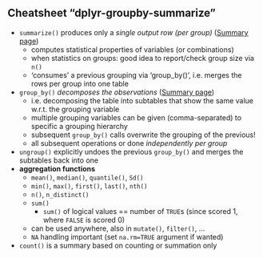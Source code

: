 


## Cheatsheet "dplyr-groupby-summarize"

- `summarize()` produces only a *single output row (per group)* ([Summary page](https://dplyr.tidyverse.org/reference/summarise.html))
  - computes statistical properties of variables (or combinations)
  - when statistics on groups: good idea to report/check group size via `n()`
  - 'consumes' a previous grouping via 'group_by()', i.e. merges the rows per group into one table
- `group_by()` *decomposes the observations* ([Summary page](https://dplyr.tidyverse.org/reference/group_by.html))
  - i.e. decomposing the table into subtables that show the same value w.r.t. the grouping variable
  - multiple grouping variables can be given (comma-separated) to specific a grouping hierarchy
  - subsequent `group_by()` calls overwrite the grouping of the previous!
  - all subsequent operations or done *independently per group*
- `ungroup()` explicitly undoes the previous `group_by()` and merges the subtables back into one
- **aggregation functions**
  - `mean()`, `median()`, `quantile()`, `Sd()`
  - `min()`, `max()`, `first()`, `last()`, `nth()`
  - `n()`, `n_distinct()`
  - `sum()`
    - `sum()` of logical values == number of `TRUE`s (since scored 1, where `FALSE` is scored 0)
  - can be used anywhere, also in `mutate()`, `filter()`, ...
  - `NA` handling important (set `na.rm=TRUE` argument if wanted)
- `count()` is a summary based on counting or summation only
